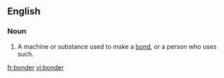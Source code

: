 ==English==

===Noun===
{{en-noun}}

# A machine or substance used to make a [[bond]], or a person who uses such.

[[fr:bonder]]
[[vi:bonder]]